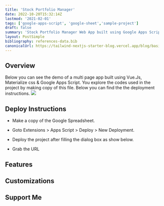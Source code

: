```yaml
---
title: 'Stock Portfolio Manager'
date: 2022-10-20T15:32:14Z
lastmod: '2021-02-01'
tags: ['google-apps-script', 'google-sheet','sample-project']
draft: false
summary: 'Stock Portfolio Manager Web App built using Google Apps Script, Vue Js and Materialize CSS library'
layout: PostSimple
bibliography: references-data.bib
canonicalUrl: https://tailwind-nextjs-starter-blog.vercel.app/blog/basics-of-gas/
---
```


<TOCInline toc={props.toc} asDisclosure />

## Overview

Below you can see the demo of a multi page app built using Vue.Js, Materialize css & Google Apps Script. You explore the codes used in the project by making copy of this file. Below you can find the the deployment instructions.
![](https://drive.google.com/uc?id=14PaWmi26G2B-_fGCqtuJmUJMc33gN39R)


## Deploy Instructions
- Make a copy of the Google Spreadsheet.

- Goto Extensions > Apps Script > Deploy > New Deployment.
- Deploy the project after filling the dialog box as show below.
- Grab the URL

## Features

## Customizations

## Support Me

